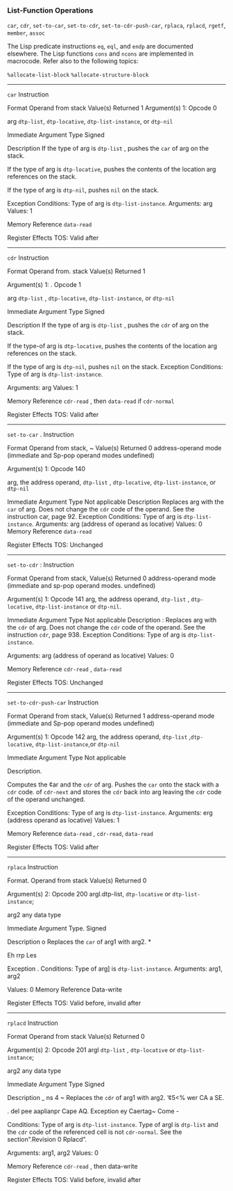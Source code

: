 ### List-Function Operations

`car`, `cdr`, `set-to-car`, `set-to-cdr`, `set-to-cdr-push-car`, `rplaca`, `rplacd`, `rgetf`, `member`, `assoc`

The Lisp predicate instructions `eq`, `eql`, and `endp` are documented elsewhere. The Lisp functions `cons` and `ncons` are implemented in macrocode. Refer also to the following topics:

`%allocate-list-block` `%allocate-structure-block`

--------------------------------------

`car` Instruction

Format Operand from stack Value(s) Returned 1 Argument(s) 1: Opcode 0

arg `dtp-list`, `dtp-locative`, `dtp-list-instance`, or `dtp-nil`

Immediate Argument Type Signed

Description If the type of arg is `dtp-list` , pushes the `car` of arg on the stack.

If the type of arg is `dtp-locative`, pushes the contents of the location arg references on the stack.

If the type of arg is `dtp-nil`, pushes `nil` on the stack.

Exception Conditions: Type of arg is `dtp-list-instance`. Arguments: arg Values: 1

Memory Reference `data-read`

Register Effects TOS: Valid after


--------------------------------------

`cdr` Instruction

Format Operand from. stack Value(s) Returned 1

Argument(s) 1: . Opcode 1

arg `dtp-list` , `dtp-locative`, `dtp-list-instance`, or `dtp-nil`

Immediate Argument Type Signed

Description If the type of arg is `dtp-list` , pushes the `cdr` of arg on the stack.

If the type-of arg is `dtp-locative`, pushes the contents of the location arg references on the stack.

If the type of arg is `dtp-nil`, pushes `nil` on the stack. Exception Conditions: Type of arg is `dtp-list-instance`.

Arguments: arg Values: 1

Memory Reference `cdr-read` , then `data-read`  if `cdr-normal`

Register Effects TOS: Valid after

--------------------------------------

`set-to-car` . Instruction

Format Operand from stack, \~ Value(s) Returned 0 address-operand mode (immediate and Sp-pop operand modes undefined)

Argument(s) 1: Opcode 140

arg, the address operand, `dtp-list` , `dtp-locative`, `dtp-list-instance`, or `dtp-nil`

Immediate Argument Type Not applicable Description Replaces arg with the `car` of arg. Does not change the `cdr` code of the operand. See the instruction car, page 92. Exception Conditions: Type of arg is `dtp-list-instance`. Arguments: arg (address of operand as locative) Values: 0 Memory Reference `data-read`

Register Effects TOS: Unchanged

--------------------------------------

`set-to-cdr` : Instruction

Format Operand from stack, Value(s) Returned 0 address-operand mode (immediate and sp-pop operand modes. undefined)

Argument(s) 1: Opcode 141 arg, the address operand, `dtp-list` , `dtp-locative`, `dtp-list-instance` or `dtp-nil`.

Immediate Argument Type Not applicable Description : Replaces arg with the `cdr` of arg. Does not change the `cdr` code of the operand. See the instruction `cdr`, page 938. Exception Conditions: Type of arg is `dtp-list-instance`.

Arguments: arg (address of operand as locative) Values: 0

Memory Reference `cdr-read` , `data-read`

Register Effects TOS: Unchanged

--------------------------------------

`set-to-cdr-push-car` Instruction

Format Operand from stack, Value(s) Returned 1 address-operand mode (immediate and Sp-pop operand modes undefined)

Argument(s) 1: Opcode 142 arg, the address operand, `dtp-list` ,`dtp-locative`, `dtp-list-instance`,or `dtp-nil`

Immediate Argument Type Not applicable

Description.

Computes the ¢ar and the `cdr` of arg. Pushes the `car` onto the stack with a `cdr` code. of `cdr-next` and stores the `cdr` back into arg leaving the `cdr` code of the operand unchanged.

Exception Conditions: Type of arg is `dtp-list-instance`. Arguments: erg (address operand as locative) Values: 1

Memory Reference `data-read` , `cdr-read`, `data-read`

Register Effects TOS: Valid after

--------------------------------------

`rplaca` Instruction

Format. Operand from stack Value(s) Returned 0

Argument(s) 2: Opcode 200 argl.dtp-list, `dtp-locative` or `dtp-list-instance`;

arg2 any data type

Immediate Argument Type. Signed

Description o Replaces the `car` of arg1 with arg2. \*

Eh rrp Les

Exception . Conditions: Type of arg\] is `dtp-list-instance`. Arguments: arg1, arg2

Values: 0 Memory Reference Data-write

Register Effects TOS: Valid before, invalid after

--------------------------------------

`rplacd` Instruction

Format Operand from stack Value(s) Returned 0

Argument(s) 2: Opcode 201 argl `dtp-list` , `dtp-locative` or `dtp-list-instance`;

arg2 any data type

Immediate Argument Type Signed

Description \_ ns 4 \~ Replaces the `cdr` of arg1 with arg2. '¢5\<% wer CA a SE.

. del pee aaplianpr Cape AQ. Exception ey Caertag\~ Come -

Conditions: Type of arg is `dtp-list-instance`. Type of argl is `dtp-list` and the `cdr` code of the referenced cell is not `cdr-normal`. See the section".Revision 0 Rplacd".

Arguments: arg1, arg2 Values: 0

Memory Reference `cdr-read` , then data-write

Register Effects TOS: Valid before, invalid after
